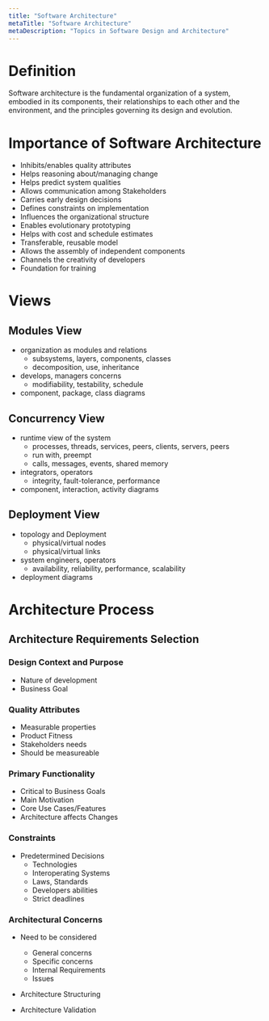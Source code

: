 ```yaml
---
title: "Software Architecture"
metaTitle: "Software Architecture"
metaDescription: "Topics in Software Design and Architecture"
---
```


# Definition

Software architecture is the fundamental organization of a system, embodied in its components, their relationships to each other and the environment, and the principles governing its
design and evolution.

# Importance of Software Architecture

- Inhibits/enables quality attributes
- Helps reasoning about/managing change
- Helps predict system qualities
- Allows communication among Stakeholders
- Carries early design decisions
- Defines constraints on implementation
- Influences the organizational structure
- Enables evolutionary prototyping
- Helps with cost and schedule estimates
- Transferable, reusable model
- Allows the assembly of independent components
- Channels the creativity of developers
- Foundation for training

# Views

## Modules View

- organization as modules and relations
    - subsystems, layers, components, classes
    - decomposition, use, inheritance
- develops, managers concerns
    - modifiability, testability, schedule
- component, package, class diagrams

## Concurrency View

- runtime view of the system
    - processes, threads, services, peers, clients, servers, peers
    -  run with, preempt
    - calls, messages, events, shared memory
- integrators, operators
    - integrity, fault-tolerance, performance
- component, interaction, activity diagrams

## Deployment View
- topology and Deployment
    - physical/virtual nodes
    - physical/virtual links
- system engineers, operators
    - availability, reliability, performance, scalability
- deployment diagrams

# Architecture Process 

## Architecture Requirements Selection

### Design Context and Purpose
- Nature of development
- Business Goal

### Quality Attributes
- Measurable properties
- Product Fitness
- Stakeholders needs
- Should be measureable

### Primary Functionality
- Critical to Business Goals
- Main Motivation
- Core Use Cases/Features
- Architecture affects Changes

### Constraints
- Predetermined Decisions
    - Technologies
    - Interoperating Systems
    - Laws, Standards
    - Developers abilities
    - Strict deadlines

### Architectural Concerns
- Need to be considered
    - General concerns
    - Specific concerns
    - Internal Requirements
    - Issues

- Architecture Structuring
- Architecture Validation



